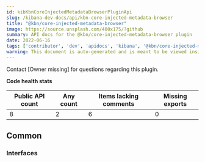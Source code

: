 ```yaml
---
id: kibKbnCoreInjectedMetadataBrowserPluginApi
slug: /kibana-dev-docs/api/kbn-core-injected-metadata-browser
title: "@kbn/core-injected-metadata-browser"
image: https://source.unsplash.com/400x175/?github
summary: API docs for the @kbn/core-injected-metadata-browser plugin
date: 2022-06-16
tags: ['contributor', 'dev', 'apidocs', 'kibana', '@kbn/core-injected-metadata-browser']
warning: This document is auto-generated and is meant to be viewed inside our experimental, new docs system. Reach out in #docs-engineering for more info.
---
```




Contact [Owner missing] for questions regarding this plugin.

**Code health stats**

| Public API count  | Any count | Items lacking comments | Missing exports |
|-------------------|-----------|------------------------|-----------------|
| 8 | 2 | 6 | 0 |

## Common

### Interfaces
<DocDefinitionList data={kbnCoreInjectedMetadataBrowserObj.common.interfaces}/>

